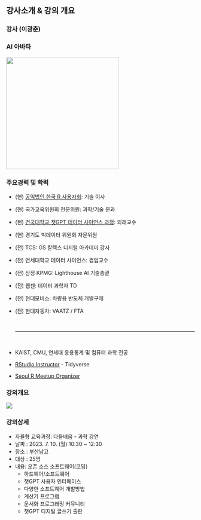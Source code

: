 ## 강사소개 & 강의 개요 {.smaller}

::: panel-tabset
### 강사 (이광춘)

::: {layout-ncol="2"}
### AI 아바타

![](img/profile.png){.absolute top="0" right="0" width="300"}

### 주요경력 및 학력

-   (현) [공익법인 한국 R 사용자회](https://r2bit.com/): 기술 이사

-   (현) 국가교육위원회 전문위원: 과학/기술 분과

-   (현) [건국대학교 챗GPT 데이터 사이언스 과정](https://r2bit.com/bitSlide/kunkuk_20230701.html#/title-slide): 외래교수

-   (현) 경기도 빅데이터 위원회 자문위원

-   (전) TCS: GS 칼텍스 디지털 아카데미 강사

-   (전) 연세대학교 데이터 사이언스: 겸임교수

-   (전) 삼정 KPMG: Lighthouse AI 기술총괄

-   (전) 웹젠: 데이터 과학자 TD

-   (전) 현대모비스: 차량용 반도체 개발구매 <br>

-   (전) 현대자동차: VAATZ / FTA <br>

    <br> <hr> <br>

-   KAIST, CMU, 연세대 응용통계 및 컴퓨터 과학 전공

-   [RStudio Instructor](https://education.rstudio.com/trainers/people/lee+kwangchun/) - Tidyverse

-   [Seoul R Meetup Organizer](https://r2bit.com/seoul-r/)
:::


### 강의개요

::: {layout-ncol="2"}

![](img/busan_nam_HS.jpg)

### 강의상세

- 자율형 교육과정: 다들배움 - 과학 강연
- 날짜 : 2023. 7. 10. (월) 10:30 ~ 12:30
- 장소 : 부산남고
- 대상 : 25명
- 내용: 오픈 소스 소프트웨어(코딩) 
  - 하드웨어/소프트웨어
  - 챗GPT 사용자 인터페이스
  - 다양한 소프트웨어 개발방법
  - 계산기 프로그램
  - 문서화 프로그래밍 커뮤니티
  - 챗GPT 디지털 글쓰기 출판

:::
:::


